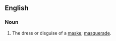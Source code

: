 ==English==

===Noun===
{{en-noun|maskeries}}

# {{label|en|obsolete}} The dress or disguise of a [[maske]]; [[masquerade]].
#: {{rfquotek|Marston}}